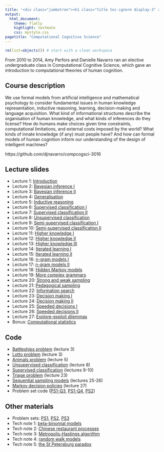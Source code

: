 ```yaml
---
title: '<div class="jumbotron"><h1 class="title toc-ignore display-3" align="center">Computational Cognitive Science</h1><p class="lead" align="center">Danielle Navarro and Amy Perfors</p></div>'
output:
  html_document:
    theme: flatly
    highlight: textmate
    css: mystyle.css
pagetitle: "Computational Cognitive Science"
---
```


```r
rm(list=objects()) # start with a clean workspace
```

From 2010 to 2014, Amy Perfors and Danielle Navarro ran an elective undergraduate class in Computational Cognitive Science, which gave an introduction to computational theories of human cognition.


## Course description 

We use formal models from artificial intelligence and mathematical psychology to consider fundamental issues in human knowledge representation, inductive reasoning, learning, decision-making and language acquisition. What kind of informational structures describe the organisation of human knowledge, and what kinds of inferences do they license? How do humans make choices given time constraints, computational limitations, and external costs imposed by the world? What kinds of innate knowledge (if any) must people have? And how can formal models of human cognition inform our understanding of the design of intelligent machines?

https://github.com/djnavarro/compcogsci-3016

## Lecture slides

- Lecture 1: [Introduction ](lecture01.pdf)
- Lecture 2: [Bayesian inference I](lecture02.pdf)
- Lecture 3: [Bayesian inference II](lecture03.pdf)
- Lecture 4: [Generalisation](lecture04.pdf)
- Lecture 5: [Inductive reasoning](lecture05.pdf)
- Lecture 6: [Supervised classification I](lecture06.pdf)
- Lecture 7: [Supervised classification II](lecture07.pdf)
- Lecture 8: [Unsupervised classification](lecture08.pdf)
- Lecture 9: [Semi-supervised classification I](lecture09.pdf)
- Lecture 10: [Semi-supervised classification II](lecture10.pdf)
- Lecture 11: [Higher knowledge I](lecture11.pdf)
- Lecture 12: [Higher knowledge II](lecture12.pdf)
- Lecture 13: [Higher knowledge III](lecture13.pdf)
- Lecture 14: [Iterated learning I](lecture14.pdf)
- Lecture 15: [Iterated learning II](lecture15.pdf)
- Lecture 16: [n-gram models I](lecture16.pdf)
- Lecture 17: [n-gram models II](lecture17.pdf)
- Lecture 18: [Hidden Markov models](lecture18.pdf)
- Lecture 19: [More complex grammars](lecture19.pdf)
- Lecture 20: [Strong and weak sampling](lecture20.pdf)
- Lecture 21: [Pedagogical sampling](lecture21.pdf)
- Lecture 22: [Information search](lecture22.pdf)
- Lecture 23: [Decision making I](lecture23.pdf)
- Lecture 24: [Decision making II](lecture24.pdf)
- Lecture 25: [Speeded decisions I](lecture25.pdf)
- Lecture 26: [Speeded decisions II](lecture26.pdf)
- Lecture 27: [Explore-exploit dilemmas](lecture27.pdf)
- Bonus: [Computational statistics](compstats.pdf)

## Code

- [Battleships problem](code_battleships.zip) (lecture 3)
- [Lotto problem](code_lotto.zip) (lecture 3)
- [Animals problem](code_animals.R) (lecture 5)
- [Unsupervised classification](code_unsupervised.zip) (lecture 8)
- [Supervised classification](code_classification.zip) (lectures 9-10)
- [Triage problem](code_triage.zip) (lecture 23)
- [Sequential sampling models](code_ssm.R) (lectures 25-26)
- [Markov decision policies](code_mdp.R) (lecture 27)
- Problem set code ([PS1-Q3](code_ps1_q3.zip), [PS1-Q4](code_ps1_q4.zip), [PS2](code_ps2.zip))

## Other materials

- Problem sets:  [PS1](problemset1.pdf), [PS2](problemset2.pdf), [PS3](problemset3.pdf)
- Tech note 1: [beta-binomial models](technote_betabinomial.pdf)
- Tech note 2: [Chinese restaurant processes](technote_chineserestaurantprocesses.pdf)
- Tech note 3: [Metropolis-Hastings algorithm](technote_metropolishastings.pdf)
- Tech note 4: [random walk models](technote_randomwalk.pdf)
- Tech note 5: [the St Petersburg paradox](technote_stpetersburg.pdf)

